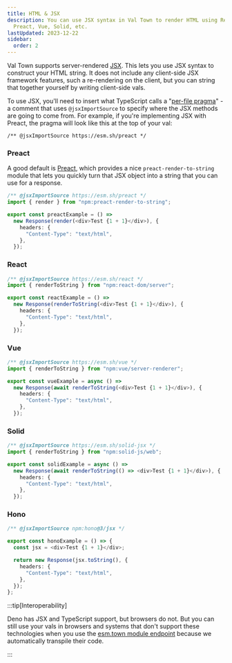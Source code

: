 ```yaml
---
title: HTML & JSX
description: You can use JSX syntax in Val Town to render HTML using React,
  Preact, Vue, Solid, etc.
lastUpdated: 2023-12-22
sidebar:
  order: 2
---
```


Val Town supports server-rendered [JSX](https://en.wikipedia.org/wiki/JSX_%28JavaScript%29). This lets you use JSX syntax to construct
your HTML string. It does not include any client-side JSX framework features,
such a re-rendering on the client, but you can string that together yourself
by writing client-side vals.

To use JSX, you'll need to insert what TypeScript calls a
"[per-file pragma](https://www.typescriptlang.org/tsconfig#jsxImportSource)" - a
comment that uses `@jsxImportSource` to specify where the JSX methods are going
to come from. For example, if you're implementing JSX with Preact, the pragma
will look like this at the top of your val:

```tsx
/** @jsxImportSource https://esm.sh/preact */
```

### Preact

A good default is [Preact](https://github.com/preactjs/preact), which provides a
nice `preact-render-to-string` module that lets you quickly turn that JSX object
into a string that you can use for a response.

```ts title="Preact example" val
/** @jsxImportSource https://esm.sh/preact */
import { render } from "npm:preact-render-to-string";

export const preactExample = () =>
  new Response(render(<div>Test {1 + 1}</div>), {
    headers: {
      "Content-Type": "text/html",
    },
  });
```

### React

```ts title="React example" val
/** @jsxImportSource https://esm.sh/react */
import { renderToString } from "npm:react-dom/server";

export const reactExample = () =>
  new Response(renderToString(<div>Test {1 + 1}</div>), {
    headers: {
      "Content-Type": "text/html",
    },
  });
```

### Vue

```ts title="Vue example" val
/** @jsxImportSource https://esm.sh/vue */
import { renderToString } from "npm:vue/server-renderer";

export const vueExample = async () =>
  new Response(await renderToString(<div>Test {1 + 1}</div>), {
    headers: {
      "Content-Type": "text/html",
    },
  });
```

### Solid

```ts title="Solid example" val
/** @jsxImportSource https://esm.sh/solid-jsx */
import { renderToString } from "npm:solid-js/web";

export const solidExample = async () =>
  new Response(await renderToString(() => <div>Test {1 + 1}</div>), {
    headers: {
      "Content-Type": "text/html",
    },
  });
```

### Hono

```ts title="Hono example" val
/** @jsxImportSource npm:hono@3/jsx */

export const honoExample = () => {
  const jsx = <div>Test {1 + 1}</div>;

  return new Response(jsx.toString(), {
    headers: {
      "Content-Type": "text/html",
    },
  });
};
```

:::tip[Interoperability]

Deno has JSX and TypeScript support, but browsers do not. But you
can still use your vals in browsers and systems that don't support
these technologies when you use the [esm.town module endpoint](/api/esm-town) because we automatically transpile their code.

:::